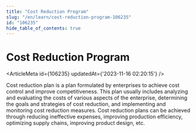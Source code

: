 ```yaml
---
title: "Cost Reduction Program"
slug: "/en/learn/cost-reduction-program-106235"
id: "106235"
hide_table_of_contents: true
---
```



# Cost Reduction Program

<ArticleMeta id={106235} updatedAt={'2023-11-16 02:20:15'} />
<div className='border-solid border-b border-t-0 my-4 border-[var(--ifm-color-gray-300)]' />

Cost reduction plan is a plan formulated by enterprises to achieve cost control and improve competitiveness. This plan usually includes analyzing and evaluating the costs of various aspects of the enterprise, determining the goals and strategies of cost reduction, and implementing and monitoring cost reduction measures. Cost reduction plans can be achieved through reducing ineffective expenses, improving production efficiency, optimizing supply chains, improving product design, etc.
